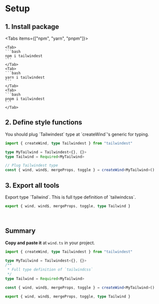 
# Setup

## 1. Install package

<Tabs items={["npm", "yarn", "pnpm"]}>

    <Tab>
    ```bash
    npm i tailwindest
    ```
    </Tab>
    <Tab>
    ```bash
    yarn i tailwindest
    ```
    </Tab>
    <Tab>
    ```bash
    pnpm i tailwindest
    ```
    </Tab>

</Tabs>

## 2. Define style functions

<Callout type="warning">
    You should plug `Tailwindest` type at `createWind`'s generic for typing.
</Callout>

```ts
import { createWind, type Tailwindest } from "tailwindest"

type MyTailwind = Tailwindest<{}, {}>
type Tailwind = Required<MyTailwind>

// Plug Tailwindest type
const { wind, wind$, mergeProps, toggle } = createWind<MyTailwind>()
```

## 3. Export all tools

<Callout type="info">
    Export type `Tailwind`. This is full type definition of `tailwindcss`.
</Callout>

```ts
export { wind, wind$, mergeProps, toggle, type Tailwind }
```

<br />

## Summary

**Copy and paste it** at `wind.ts` in your project.

```ts filename="wind.ts"
import { createWind, type Tailwindest } from "tailwindest"

type MyTailwind = Tailwindest<{}, {}>
/**
 * Full type definition of `tailwindcss`
 */
type Tailwind = Required<MyTailwind>

const { wind, wind$, mergeProps, toggle } = createWind<MyTailwind>()

export { wind, wind$, mergeProps, toggle, type Tailwind }
```
